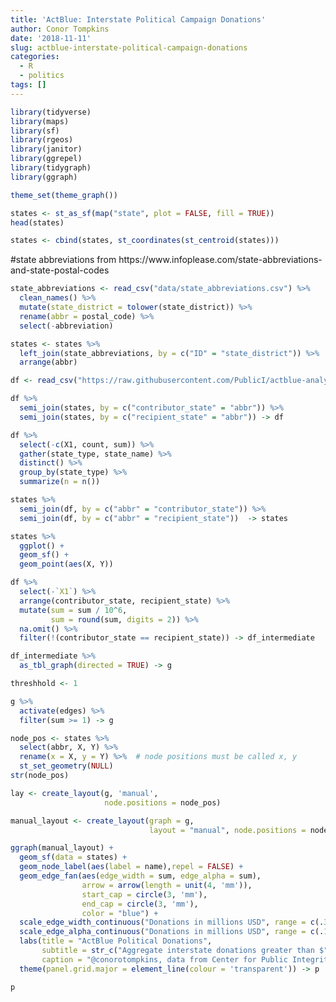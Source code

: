 ```yaml
---
title: 'ActBlue: Interstate Political Campaign Donations'
author: Conor Tompkins
date: '2018-11-11'
slug: actblue-interstate-political-campaign-donations
categories:
  - R
  - politics
tags: []
---
```

```r
library(tidyverse)
library(maps)
library(sf)
library(rgeos)
library(janitor)
library(ggrepel)
library(tidygraph)
library(ggraph)

theme_set(theme_graph())
```

```r
states <- st_as_sf(map("state", plot = FALSE, fill = TRUE))
head(states)
```

```r
states <- cbind(states, st_coordinates(st_centroid(states)))
```

#state abbreviations from https://www.infoplease.com/state-abbreviations-and-state-postal-codes
```r
state_abbreviations <- read_csv("data/state_abbreviations.csv") %>% 
  clean_names() %>% 
  mutate(state_district = tolower(state_district)) %>% 
  rename(abbr = postal_code) %>% 
  select(-abbreviation)

states <- states %>% 
  left_join(state_abbreviations, by = c("ID" = "state_district")) %>% 
  arrange(abbr)
```

```r
df <- read_csv("https://raw.githubusercontent.com/PublicI/actblue-analysis/master/data/actblue_states.csv")
```

```r
df %>% 
  semi_join(states, by = c("contributor_state" = "abbr")) %>% 
  semi_join(states, by = c("recipient_state" = "abbr")) -> df

df %>% 
  select(-c(X1, count, sum)) %>% 
  gather(state_type, state_name) %>% 
  distinct() %>% 
  group_by(state_type) %>% 
  summarize(n = n())
```

```r
states %>% 
  semi_join(df, by = c("abbr" = "contributor_state")) %>% 
  semi_join(df, by = c("abbr" = "recipient_state"))  -> states
```

```r
states %>% 
  ggplot() +
  geom_sf() +
  geom_point(aes(X, Y))
```

```r
df %>%
  select(-`X1`) %>% 
  arrange(contributor_state, recipient_state) %>% 
  mutate(sum = sum / 10^6,
         sum = round(sum, digits = 2)) %>% 
  na.omit() %>% 
  filter(!(contributor_state == recipient_state)) -> df_intermediate

df_intermediate %>% 
  as_tbl_graph(directed = TRUE) -> g
```

```r
threshhold <- 1

g %>% 
  activate(edges) %>% 
  filter(sum >= 1) -> g

node_pos <- states %>%
  select(abbr, X, Y) %>%
  rename(x = X, y = Y) %>%  # node positions must be called x, y
  st_set_geometry(NULL)
str(node_pos)
```

```r
lay <- create_layout(g, 'manual',
                     node.positions = node_pos)

manual_layout <- create_layout(graph = g,
                               layout = "manual", node.positions = node_pos)
```
```r
ggraph(manual_layout) +
  geom_sf(data = states) +
  geom_node_label(aes(label = name),repel = FALSE) +
  geom_edge_fan(aes(edge_width = sum, edge_alpha = sum),
                arrow = arrow(length = unit(4, 'mm')), 
                start_cap = circle(3, 'mm'),
                end_cap = circle(3, 'mm'),
                color = "blue") +
  scale_edge_width_continuous("Donations in millions USD", range = c(.3, 2)) +
  scale_edge_alpha_continuous("Donations in millions USD", range = c(.1, 1)) +
  labs(title = "ActBlue Political Donations",
       subtitle = str_c("Aggregate interstate donations greater than $", threshhold, " million USD"),
       caption = "@conorotompkins, data from Center for Public Integrity and 538") +
  theme(panel.grid.major = element_line(colour = 'transparent')) -> p

p
```
